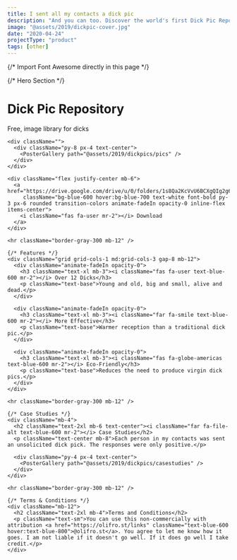```yaml
---
title: I sent all my contacts a dick pic
description: "And you can too. Discover the world's first Dick Pic Repository."
image: "@assets/2019/dickpic-cover.jpg"
date: "2020-04-24"
projectType: "product"
tags: [other]
---
```


{/* Import Font Awesome directly in this page */}
<link rel="stylesheet" href="https://cdnjs.cloudflare.com/ajax/libs/font-awesome/6.4.0/css/all.min.css" 
      integrity="sha512-iecdLmaskl7CVkqkXNQ/ZH/XLlvWZOJyj7Yy7tcenmpD1ypASozpmT/E0iPtmFIB46ZmdtAc9eNBvH0H/ZpiBw==" 
      crossorigin="anonymous" referrerpolicy="no-referrer" />

<div className="bg-white text-black min-h-screen font-sans">
  <div className="container mx-auto px-4 py-12">
    {/* Hero Section */}
    <div className="text-center">
      <h1 className="text-4xl md:text-5xl font-bold animate-fadeIn opacity-0 leading-tight mb-4">Dick Pic Repository</h1>
      <p className="text-xl md:text-2xl animate-fadeIn opacity-0">Free, image library for dicks</p>
    </div>

    <div className="">
      <div className="py-8 px-4 text-center">
        <PosterGallery path="@assets/2019/dickpics/pics" />
      </div>
    </div>

    <div className="flex justify-center mb-6">
      <a href="https://drive.google.com/drive/u/0/folders/1s8Qa2KcVvU6BCXgQIg2g6vCi_pSc1ovY" 
         className="bg-blue-600 hover:bg-blue-700 text-white font-bold py-3 px-6 rounded transition-colors animate-fadeIn opacity-0 inline-flex items-center">
        <i className="fas fa-user mr-2"></i> Download
      </a>
    </div>

    <hr className="border-gray-300 mb-12" />

    {/* Features */}
    <div className="grid grid-cols-1 md:grid-cols-3 gap-8 mb-12">
      <div className="animate-fadeIn opacity-0">
        <h3 className="text-xl mb-3"><i className="fas fa-user text-blue-600 mr-2"></i> Over 12 Dicks</h3>
        <p className="text-base">Young and old, big and small, alive and dead.</p>
      </div>

      <div className="animate-fadeIn opacity-0">
        <h3 className="text-xl mb-3"><i className="far fa-smile text-blue-600 mr-2"></i> More Effective</h3>
        <p className="text-base">Warmer reception than a traditional dick pic.</p>
      </div>

      <div className="animate-fadeIn opacity-0">
        <h3 className="text-xl mb-3"><i className="fas fa-globe-americas text-blue-600 mr-2"></i> Eco-Friendly</h3>
        <p className="text-base">Reduces the need to produce virgin dick pics.</p>
      </div>
    </div>

    <hr className="border-gray-300 mb-12" />

    {/* Case Studies */}
    <div className="mb-4">
      <h2 className="text-2xl mb-6 text-center"><i className="far fa-file-alt text-blue-600 mr-2"></i> Case Studies</h2>
      <p className="text-center mb-8">Each person in my contacts was sent an unsolicited dick pick. The responses were only positive.</p>
      
      <div className="py-4 px-4 text-center">
        <PosterGallery path="@assets/2019/dickpics/casestudies" />
      </div>
    </div>

    <hr className="border-gray-300 mb-12" />

    {/* Terms & Conditions */}
    <div className="mb-12">
      <h2 className="text-2xl mb-4">Terms and Conditions</h2>
      <p className="text-sm">You can use this non-commercially with attribution <a href="https://olifro.st/links" className="text-blue-600 hover:text-blue-800">@olifro.st</a>. You agree to let me know how it goes. I am not liable if it doesn't go well. If it does go well I take credit.</p>
    </div>
  </div>
</div>

<style>
{`
@keyframes fadeIn {
  from { opacity: 0; }
  to { opacity: 1; }
}

.animate-fadeIn {
  animation: fadeIn 2s forwards;
  animation-delay: 0.5s;
}

.leading-tight {
  line-height: 90%;
}
`}
</style>
